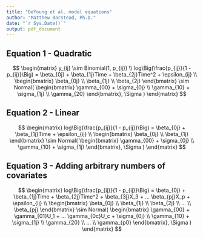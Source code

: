 ```yaml
---
title: "DeYoung et al. model equations"
author: "Matthew Barstead, Ph.D."
date: "`r Sys.Date()`"
output: pdf_document
---
```


## Equation 1 - Quadratic

$$
\begin{matrix}
    y_{ij} \sim Binomial(1, p_{ij}) \\
    log\Big(\frac{p_{ij}}{1 - p_{ij}}\Big) = \beta_{0j} + \beta_{1j}Time + \beta_{2j}Time^2 + \epsilon_{ij} \\
    \begin{bmatrix}
        \beta_{0j} \\
        \beta_{1j} \\
        \beta_{2j}
    \end{bmatrix} 
    \sim 
    Normal(
        \begin{bmatrix}
            \gamma_{00} + \sigma_{0j} \\
            \gamma_{10} + \sigma_{1j} \\
            \gamma_{20}
    \end{bmatrix}, 
    \Sigma
)
\end{matrix}
$$

## Equation 2 - Linear 

$$
\begin{matrix}
    log\Big(\frac{p_{ij}}{1 - p_{ij}}\Big) = \beta_{0j} + \beta_{1j}Time + \epsilon_{ij} \\
    \begin{bmatrix}
        \beta_{0j} \\
        \beta_{1j}
    \end{bmatrix} 
    \sim 
    Normal(
        \begin{bmatrix}
            \gamma_{00} + \sigma_{0j} \\
            \gamma_{10} + \sigma_{1j}
    \end{bmatrix}, 
    \Sigma
)
\end{matrix}
$$

## Equation 3 - Adding arbitrary numbers of covariates

$$
\begin{matrix}
    log\Big(\frac{p_{ij}}{1 - p_{ij}}\Big) = \beta_{0j} + \beta_{1j}Time + \beta_{2j}Time^2 + \beta_{3j}X_3 + ... \beta_{pj}X_p + \epsilon_{ij} \\
    \begin{bmatrix}
        \beta_{0j} \\
        \beta_{1j} \\
        \beta_{2j} \\
        ... \\
        \beta_{pj}
    \end{bmatrix} 
    \sim 
    Normal(
        \begin{bmatrix}
            \gamma_{00} + \gamma_{01}U_1 + ... \gamma_{0c}U_c + \sigma_{0j} \\
            \gamma_{10} + \sigma_{1j} \\
            \gamma_{20} \\
            ... \\
            \gamma_{p0}
    \end{bmatrix}, 
    \Sigma
)
\end{matrix}
$$
